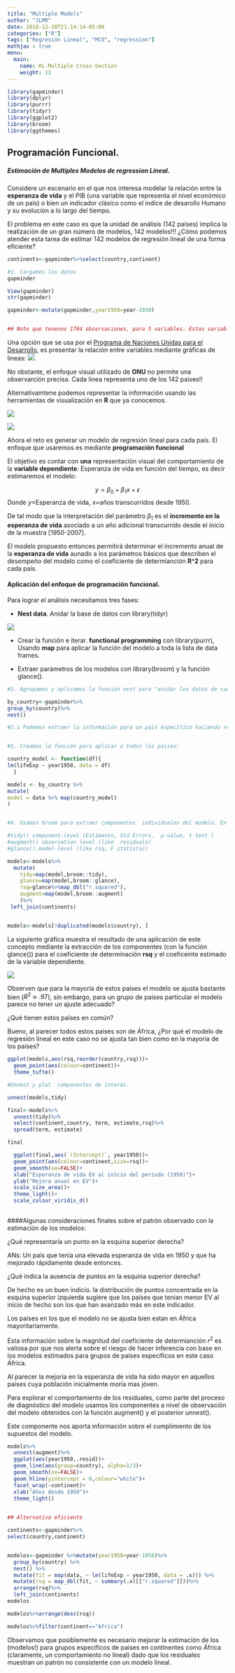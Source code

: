 ```yaml
---
title: "Multiple Models"
author: "JLMR"
date: 2018-12-28T21:14:14-05:00
categories: ["R"]
tags: ["Regresión Lineal", "MCO", "regression"]
mathjax : true
menu:
  main:
    name: RL-Multiple Cross-Section 
    weight: 11
---
```


```r
library(gapminder)
library(dplyr)
library(purrr)
library(tidyr)
library(ggplot2)
library(broom)
library(ggthemes)
```

## Programación Funcional. 

##### Estimación de Multiples Modelos de regression Lineal.


Considere un escenario en el que nos interesa modelar la relación entre la **esperanza de vida** y el PIB (una variable que representa el nivel económico de un país) o bien un indicador clásico como el indice de desarollo Humano  y su evolución a lo largo del tiempo. 

El problema en este caso es que la unidad de análisis (142 países) implica la realización de  un gran número de modelos, 142 modelos!!! ¿Cómo podemos atender esta tarea de estimar 142 modelos de regresión lineal de una forma eficiente?

```r
continents<-gapminder%>%select(country,continent)
```



```r
#1. Cargamos los datos
gapminder

View(gapminder)
str(gapminder)

gapminder<-mutate(gapminder,year1950=year-1950)


## Note que tenenos 1704 observaciones, para 5 variables. Estas variables como el GDP percapita, la esperanza de vida, la población, corresponden a 142 países en 5 continentes.
```



Una opción que se usa por el [Programa de Naciones Unidas para el Desarrollo](http://hdr.undp.org/en/data), es presentar la relación entre variables mediante gráficas de lineas:
![](/img/onu.jpg)

No obstante, el enfoque visual utilizado  de **ONU** no permite una observarción  precisa. Cada linea representa uno de los 142 paises!! 

Alternativamtene podemos representar la información usando las herramientas de visualización en **R** que ya conocemos. 

![](/img/continents.gif)


![](/img/p.gif)

Ahora el reto es generar un modelo de regresión lineal para cada país. El enfoque que usaremos es mediante **programación funcional**

El objetivo es contar con **una** representación visual del comportamiento de la **variable dependiente**: Esperanza de vida  en función del tiempo, es decir estimaremos el modelo: 

$$y=\beta_0+\beta_1x+\epsilon$$ Donde $y$=Esperanza de vida, $x=$años transcurridos desde 1950.

De tal modo que la interpretación del parámetro $\beta_1$ es el **incremento en la esperanza de vida** asociado a un año adicional transcurrido desde el inicio de la muestra [1950-2007].


El modelo propuesto entonces permitirá determinar el incremento anual de la **esperanza de vida** aunado a los parámetros básicos que describen el desempeño del modelo como el coeficiente de determianción **R^2** para cada país.


#### Aplicación del enfoque de programación funcional.


Para lograr el análisis necesitamos  tres fases:

+ **Nest data**.  Anidar la base de datos con  library(tidyr) 

![](/img/nested.jpg)

+ Crear la función e iterar. **functional programming** con library(purrr), Usando  **map**  para aplicar la función del modelo a toda la lista de data frames.

+ Extraer parámetros de  los modelos con library(broom) y la función glance(). 


```r

#2. Agrupamos y aplicamos la función nest para "anidar los datos de cada país  en, una nueva variable llamada data en forma de lista" 

by_country<-gapminder%>%
group_by(country)%>%
nest()

#2.1 Podemos extraer la información para un país específico haciendo referencia a su índice. En este caso extraemos el caso de México  (index 83 en la lista).


#3. Creamos la función para aplicar a todos los paises:

country_model <- function(df){
lm(lifeExp ~ year1950, data = df)
  }

models <- by_country %>%
mutate(
model = data %>% map(country_model)
)


#4. Usamos broom para extraer componentes  individuales del modelo. En especial glance  para extraer el coeficeinte de determinación **rsq**

#tidy() component-level (Estimates, Std Errors,  p-value, t test )
#augment() observation level (like  residuals)
#glance().model-level (like rsq, F statistic) 

models<-models%>%
  mutate(
    tidy=map(model,broom::tidy),
    glance=map(model,broom::glance),
    rsq=glance%>%map_dbl("r.squared"),
    augment=map(model,broom::augment)
    )%>%
 left_join(continents)


models<-models[!duplicated(models$country), ]

```

La siguiente gráfica muestra el resultado de una aplicación de este concepto mediante la extracción de los componentes (con la función glance()) para el coeficiente de determinación **rsq** y el coeficeinte estimado de la variable dependiente.


![](/img/purrr-gapminder.jpg)

Observen que para la mayoría de estos países el modelo se ajusta bastante bien ($R^2\approx.97$), sin embargo, para un grupo de paises particular el modelo parece no tener un ajuste adecuado? 

¿Qué tienen estos países en común?

Bueno,  al parecer todos estos paises son de África, ¿Por qué el modelo de regresión lineal en este caso no se ajusta tan bien como en la mayoría de los países? 



```r
ggplot(models,aes(rsq,reorder(country,rsq)))+
  geom_point(aes(colour=continent))+
  theme_tufte()
```


```r
#Unnest y plot  componentes de interés.

unnest(models,tidy)

final<-models%>%
  unnest(tidy)%>%
  select(continent,country, term, estimate,rsq)%>%
  spread(term, estimate)

final

  ggplot(final,aes(`(Intercept)`, year1950))+
  geom_point(aes(colour=continent,size=rsq))+
  geom_smooth(se=FALSE)+
  xlab("Esperanza de vida EV al inicio del periodo (1950)")+
  ylab("Mejora anual en EV")+
  scale_size_area()+
  theme_light()+
  scale_colour_viridis_d()
  
```

####Algunas consideraciones finales sobre el patrón observado  con la estimación de los modelos:


¿Qué representaría un punto en la esquina superior derecha?

ANs: Un país que tenía una elevada esperanza de vida en 1950 y que ha mejorado  rápidamente desde entonces. 

¿Qué indica la ausencia de puntos en la esquina superior derecha?

De hecho es un buen indicio. la distribución de puntos concentrada en la esquina superior izquierda sugiere que los países que tenian menor EV al inicio de hecho son los que han avanzado más en este indicador.

Los países en los que el modelo no se ajusta bien estan en África mayoritariamente.

Esta información sobre la magnitud del coeficiente de determianción $r^2$ es valiosa por que nos alerta sobre el riesgo de hacer inferencia con base en los modelos estimados para grupos de países específicos en este caso África.

Al parecer la mejoría en la esperanza de vida ha sido mayor en aquellos paises cuya población inicialmente moría mas jóven. 


Para explorar el comportamiento de los residuales, como parte del proceso de diagnóstico del modelo usamos   los componentes a nivel de observación del modelo obtenidos con la función augment() y el posterior unnest().


Este componente nos aporta información sobre el cumplimiento de los supuestos del modelo.

```r
models%>%
  unnest(augment)%>%
  ggplot(aes(year1950,.resid))+
  geom_line(aes(group=country), alpha=1/3)+
  geom_smooth(se=FALSE)+
  geom_hline(yintercept = 0,colour="white")+
  facet_wrap(~continent)+
  xlab("Años desde 1950")+
  theme_light()
  
```


```r

## Alternativa eficiente

continents<-gapminder%>%
select(country,continent)


modelos<-gapminder %>%mutate(year1950=year-1950)%>%
  group_by(country) %>%
  nest() %>%  
  mutate(fit = map(data, ~ lm(lifeExp ~ year1950, data = .x))) %>%
  mutate(rsq = map_dbl(fit, ~ summary(.x)[["r.squared"]]))%>% 
  arrange(rsq)%>%
  left_join(continents)
modelos

modelos%>%arrange(desc(rsq))

modelos%>%filter(continent=="Africa")
```

Observamos que posiblemente es necesario mejorar la estimación de los  (modelos!) para grupos específicos de paises en continentes como África (claramente, un comportamiento no lineal) dado que los residuales muestran un patrón no consistente con  un modelo lineal.


